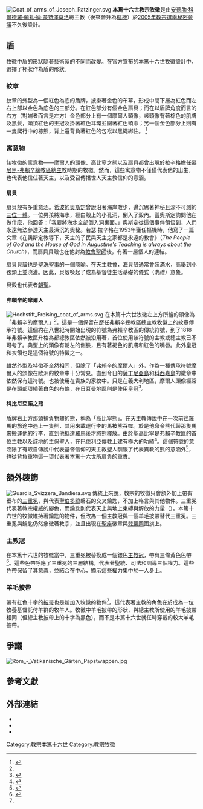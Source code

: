 {{NoteTA
|G1=Popes
}}
{{Infobox coat of arms
|name             = 本篤十六世教宗牧徽
|image            = Coat of Arms of Benedictus XVI.svg
|alt              = 
|image_width      = 
|middle           = 
|middle_width     = 150
|middle_caption   = 
|lesser           =
|lesser_alt       = 
|lesser_width     =
|lesser_caption   = 
|image2           = 
|image2_alt       = 
|image2_width     = 
|image2_caption   = 
|image3           = 
|image3_alt       = 
|image3_width     = 
|image3_caption   = 
|armiger          = [[教宗本篤十六世|教宗本篤十六世]]
|year_adopted     = 2005年
|crest            = 
|torse            = 
|shield           = 
|supporters       = 
|compartment      = 
|motto            = 
|orders           = 
|other_elements   = 
|earlier_versions = 
|use              = 
|notes            = 
}}
[[File:Coat_of_arms_of_Joseph_Ratzinger.svg|thumb]]
'''本篤十六世教宗牧徽'''是由[[安德肋·科爾德羅·蘭扎·迪·蒙特澤莫洛|安德肋·科爾德羅·蘭扎·迪·蒙特澤莫洛]]總主教（後來晉升為[[樞機|樞機]]）於[[2005年教宗選舉秘密會議|2005年教宗選舉秘密會議]]不久後設計。

==盾==
牧徽中盾的形狀隨著藝術家的不同而改變。在官方宣布的本篤十六世牧徽設計中，選擇了杯狀作為盾的形狀。

===紋章===
紋章的外型為一個紅色為底的盾牌，披掛著金色的布幕，形成中間下層為紅色而左右上部以金色為底色的三部分。在紅色部分有個金色扇貝；而在以盾牌角度而言的右方（對端者而言是左方）金色部分上有一個摩爾人頭像，該頭像有著棕色的肌膚及黑髮，頭頂紅色的王冠及掛著紅色耳環並圍著紅色領巾；另一個金色部分上則有一隻爬行中的棕熊，背上還背負著紅色的包袱以黑繩綁住。 <ref>{{cite web|title=Coat of Arms of His Holiness Benedict XVI|url=https://w2.vatican.va/content/benedict-xvi/en/elezione/documents/stemma-benedict-xvi.html|publisher=Libreria Editrice Vaticana|access-date=2020-03-14|archive-date=2020-07-28|archive-url=https://web.archive.org/web/20200728165653/https://w2.vatican.va/content/benedict-xvi/en/elezione/documents/stemma-benedict-xvi.html|dead-url=no}}</ref>

===寓意物===
該牧徽的寓意物——摩爾人的頭像、高比寧之熊以及扇貝都曾出現於拉辛格擔任[[天主教慕尼黑-弗赖辛总教区|慕尼黑-弗賴辛總教區總主教]]時期的牧徽。然而，這些寓意物不僅僅代表他的出生，也代表他信任著天主，以及受召傳播世人天主教信仰的意涵。

====扇貝====
扇貝殼有多重意涵。[[希波的奥斯定|希波的奥斯定]]曾說沿著海岸散步，邊沉思著神秘且深不可測的[[三位一體|三位一體]]。一位男孩將海水，經由殼上的小孔洞，倒入了殼內。當奧斯定詢問他在做什麼，他回答：「我要將海水全部倒入洞裏面。」奧斯定從這個事件領悟到，人們永遠無法參透天主最深沉的奧秘。若瑟·拉辛格在1953年獲任樞機時{{dubious|拉辛格於1977年才獲擢升為樞機。}}，他寫了一篇文章《在奧斯定教導下，天主的子民與天主之家都是永遠的教會》（''The People of God and the House of God in Augustine's Teaching is always about the Church''），而扇貝貝殼也在他封為[[教會聖師|教會聖師]]後，有著一層個人的連結。

扇貝貝殼也是[[聖洗聖事|聖洗聖事]]的一個隱喻。在天主教會，海貝殼通常會裝滿水，高舉到小孩頭上並澆灌。因此，貝殼喚起了成為基督徒生活基礎的儀式（洗禮）意象。

貝殼也代表者[[朝聖|朝聖]]。

====弗賴辛的摩爾人====
[[File:Hochstift_Freising_coat_of_arms.svg|right]]
在本篤十六世牧徽左上方所繪的頭像為「弗賴辛的摩爾人」<ref name="普" />，這是一個保留在歷任弗賴辛總教區總主教牧徽上的紋章傳承符號。這個約在八世紀時開始出現的符號為弗賴辛教區的傳統符號，到了1818年弗賴辛教區升格為都總教區依然被沿用著，首位使用該符號的主教或總主教已不可考了。典型上的頭像有朝左的側臉，且有著褐色的肌膚和紅色的嘴唇。此外皇冠和衣領也是這個符號的特徵之一。

雖然外型及特徵不全然相同，但除了「弗賴辛的摩爾人」外，作為一種傳承符號摩爾人的頭像在歐洲的紋章中十分常見。直到今日的[[薩丁尼亞島|薩丁尼亞島]]和[[科西嘉島|科西嘉島]]的徽章中依然保有這符號。也被使用在貴族的家紋中。只是在義大利地區，摩爾人頭像經常是在頭部環繞著白色的布條，在日耳曼地區則是使用皇冠<ref>{{Cite web |url=http://www.vatican.va/holy_father/benedict_xvi/elezione/stemma-benedict-xvi_en.html |title=存档副本 |accessdate=2013-04-01 |archive-date=2011-09-29 |archive-url=https://www.webcitation.org/623CKoXos?url=http://www.vatican.va/holy_father/benedict_xvi/elezione/stemma-benedict-xvi_en.html |dead-url=no }}</ref>。

====科比尼亞諾之熊====
盾牌右上方那頭揹負物體的熊，稱為「高比寧熊」。在天主教傳說中{{link-en|高比寧|Corbinian|聖高比寧}}在一次前往羅馬的旅途中遇上一隻熊，其用來載運行李的馬被熊吞噬。於是他命令熊代替那隻馬來搬運他的行李，直到他抵達羅馬後才將熊釋放。由於聖高比寧是弗賴辛教區的首位主教以及該地的主保聖人，在巴伐利亞傳教上建有極大的功績<ref>{{cite web| title=The bear and the scallop-shell — a unique papal coat of arms| work=Catholic World News| url=http://www.cwnews.com/news/viewstory.cfm?recnum=36801| date=27 April 2005| accessdate=5 January 2007| archive-date=2021-01-26| archive-url=https://web.archive.org/web/20210126053807/http://www.cwnews.com/news/viewstory.cfm?recnum=36801| dead-url=no}}</ref>。這個符號的意涵除了有取自傳說中代表基督信仰的天主教聖人馴服了代表異教的熊的意涵外<ref name="普">{{cite news|title=本篤十六世牧徽  傳統象徵注入新意|url=http://kkp.catholic.org.hk/gl/gl3194.htm|accessdate=2013-04-12|newspaper=普世教會　第3192期|archive-date=2019-10-31|archive-url=https://web.archive.org/web/20191031115413/https://kkp.catholic.org.hk/gl/gl3194.htm|dead-url=no}}</ref>，也從背負重物這一環代表著本篤十六世所肩負的重責。

==額外裝飾==
[[File:Guardia_Svizzera_Bandiera.svg|thumb]]
傳統上來說，教宗的牧徽只會額外加上帶有垂布的[[三重冕|三重冕]]，與代表[[聖伯多祿|聖伯多祿]]磐石的交叉鑰匙，不加上格言與其他物件。三重冕代表著教宗權威的腳色，而鑰匙則代表天上與地上束縛與解放的力量（{{bibleverse||Matt|16:19|63}}）。本篤十六世的牧徽維持著鑰匙的物件，但改為一個主教冠與一個羊毛披帶替代三重冕。三重冕與鑰匙仍然象徵著教宗，並且出現在[[聖座|聖座]]徽章與[[梵蒂岡|梵蒂岡]]國旗上。

===主教冠===
在本篤十六世的牧徽當中，三重冕被替換成一個銀色[[主教冠|主教冠]]，帶有三條黃色色帶<ref name= "cns2005">{{cite news | last=Glatz | first=Carol | title=Pope drops papal crown from coat of arms, adds miter, pallium | date=2005-05-18 | publisher=Catholic News Service | url=http://www.catholicnews.com/data/stories/cns/0502625.htm | accessdate=2012-03-23 | archive-date=2005-05-02 | archive-url=https://web.archive.org/web/20050502064224/http://www.catholicnews.com/data/stories/cns/0502625.htm | dead-url=no }}</ref>。這些色帶呼應了三重冕的三層結構，代表著聖統、司法和訓導三個權力。這些色帶保留了其意義，並結合在中心，顯示這些權力集中於一人身上。

===羊毛披帶===
帶有紅色十字的[[披带|披带]]也是新加入牧徽的物件<ref name="cns2005"/>。這代表著主教的角色在於成為一位牧養基督託付羊群的牧羊人。牧徽中羊毛披帶的形狀，與總主教所使用的羊毛披帶相同（但總主教披帶上的十字為黑色），而不是本篤十六世就任時穿戴的較大羊毛披帶。

==爭議==
[[File:Rom_-_Vatikanische_Gärten_Papstwappen.jpg|thumb]]
{{empty section}}

==參考文獻==
{{reflist}}

== 外部連結 ==
{{Commons|Category:Coats of arms of Benedictus XVI|本篤十六世教宗牧徽}}
* {{cite web |title= The Coat of Arms of His Holiness Benedict XVI |work= Vatican |url= http://www.vatican.va/holy_father/benedict_xvi/elezione/stemma-benedict-xvi_en.html |accessdate= May 28, 2005 |archive-date= 2011-09-29 |archive-url= https://www.webcitation.org/623CKoXos?url=http://www.vatican.va/holy_father/benedict_xvi/elezione/stemma-benedict-xvi_en.html |dead-url= no }}
* {{cite web |title= Benedict XVI's Coat of Arms |work= EWTN |url= http://www.ewtn.com/pope/life/arms.asp |accessdate= May 18, 2005 |archive-date= 2020-08-23 |archive-url= https://web.archive.org/web/20200823015642/https://www.ewtn.com/pope/life/arms.asp |dead-url= no }}
* {{cite web |title = Discussion Forum: Benedict XVI Blazon? |work = American Heraldry Society |url = http://www.americanheraldrysociety.org |accessdate = June 8, 2005 }}{{dead link|date=2018年1月 |bot=InternetArchiveBot |fix-attempted=yes }}

{{DEFAULTSORT:Coat Of Arms Of Pope Benedict Xvi}}
[[Category:教宗本篤十六世|Category:教宗本篤十六世]]
[[Category:教宗牧徽|Category:教宗牧徽]]